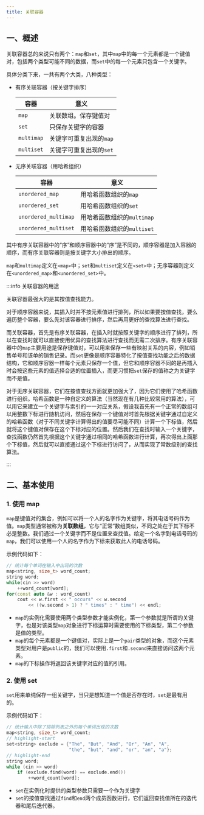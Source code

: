 ```yaml
---
title: 关联容器
---
```


## 一、概述

关联容器总的来说只有两个：`map`和`set`，其中`map`中的每一个元素都是一个键值对，包括两个类型可能不同的数据，而`set`中的每一个元素只包含一个关键字。

具体分类下来，一共有两个大类，八种类型：

- 有序关联容器（按关键字排序）

  | 容器       | 意义                    |
  | ---------- | ----------------------- |
  | `map`      | 关联数组。保存键值对    |
  | `set`      | 只保存关键字的容器      |
  | `multimap` | 关键字可重复出现的`map` |
  | `multiset` | 关键字可重复出现的`set` |

- 无序关联容器（用哈希组织）

  | 容器                 | 意义                       |
  | -------------------- | -------------------------- |
  | `unordered_map`      | 用哈希函数组织的`map`      |
  | `unordered_set`      | 用哈希函数组织的`set`      |
  | `unordered_multimap` | 用哈希函数组织的`multimap` |
  | `unordered_multiset` | 用哈希函数组织的`multiset` |

其中有序关联容器中的“序”和顺序容器中的“序”是不同的，顺序容器是加入容器的顺序，而有序关联容器则是按关键字大小排出的顺序。

`map`和`multimap`定义在`<map>`中；`set`和`multiset`定义在`<set>`中；无序容器则定义在`<unordered_map>`和`<unordered_set>`中。

:::info 关联容器的用途

关联容器最强大的是其按值查找能力。

对于顺序容器来说，其插入时并不按元素值进行排列，所以如果要按值查找，要么遍历整个容器，要么先对该容器进行排序，然后再用更好的查找算法进行查找。

而关联容器，首先是有序关联容器，在插入时就按照关键字的顺序进行了排列，所以在查找时就可以直接使用优异的查找算法进行查找而无需二次排序。有序关联容器中的`map`主要用途是保存键值对，可以用来保存一些有映射关系的内容，例如销售单号和该单的销售记录。而`set`更像是顺序容器特化了按值查找功能之后的数据结构，它和顺序容器一样每个元素只保存一个值，但它和顺序容器不同的是再插入时会按这些元素的值选择合适的位置插入，而更习惯把`set`保存的值称之为关键字而不是值。

对于无序关联容器，它们在按值查找方面就更加强大了，因为它们使用了哈希函数进行组织。哈希函数是一种自定义的算法（当然现在有几种比较常用的算法），可以用它来建立一个关键字与索引的一一对应关系，假设我首先有一个正常的数组可以用整数下标进行随机访问，然后在保存一个键值对时首先根据关键字通过自定义的哈希函数（对于不同关键字计算得出的值要尽可能不同）计算一个下标值，然后就将这个键值对保存在这个下标对应的位置。然后我们在查找时输入一个关键字，查找函数仍然首先根据这个关键字通过相同的哈希函数进行计算，再次得出上面那个下标值，然后就可以直接通过这个下标进行访问了，从而实现了常数级别的查找算法。

:::



## 二、基本使用

### 1. 使用 map

`map`是键值对的集合，例如可以将一个人的名字作为关键字，将其电话号码作为值。`map`类型通常被称为**关联数组**，它与“正常”数组类似，不同之处在于其下标不必是整数。我们通过一个关键字而不是位置来查找值。给定一个名字到电话号码的`map`，我们可以使用一个人的名字作为下标来获取此人的电话号码。

示例代码如下：

```cpp
// 统计每个单词在输入中出现的次数
map<string, size_t> word_count;
string word;
while(cin >> word)
    ++word_count[word];
for(const auto &w : word_count)
    cout << w.first << " occurs" << w.second
    	<< ((w.second > 1) ? " times" : " time") << endl;
```

- `map`的实例化需要使用两个类型参数才能实例化，第一个参数就是所谓的关键字，也是对该类型`map`对象进行下标运算时需要使用的下标类型，第二个参数是值的类型。
- `map`的每个元素都是一个键值对，实际上是一个`pair`类型的对象，而这个元素类型对用户是`public`的，我们可以使用`.first`和`.second`来直接访问这两个元素。
- `map`的下标操作将返回该关键字对应的值的引用。



### 2. 使用 set

`set`用来单纯保存一组关键字，当只是想知道一个值是否存在时，`set`是最有用的。

示例代码如下：

```cpp
// 统计输入中除了排除列表之外的每个单词出现的次数
map<string, size_t> word_count;
// highlight-start
set<string> exclude = {"The", "But", "And", "Or", "An", "A",
                       "the", "but", "and", "or", "an", "a"};
// highlight-end
string word;
while (cin >> word) 
	if (exclude.find(word) == exclude.end())
        ++word_count[word];
```

- `set`在实例化时提供的类型参数只需要一个作为关键字
- `set`的按值查找通过`find`和`end`两个成员函数进行，它们返回查找值所在的迭代器和尾后迭代器。
